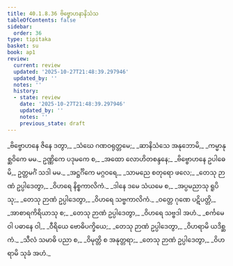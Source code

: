 ```yaml
---
title: 40.1.8.36 ဗိဗ္ဗောဟနာနိသံသ
tableOfContents: false
sidebar:
  order: 36
type: tipitaka
basket: su
book: ap1
review:
  current: review
  updated: '2025-10-27T21:48:39.297946'
  updated_by: ''
  notes: ''
  history:
  - state: review
    date: '2025-10-27T21:48:39.297946'
    updated_by: ''
    notes: ''
    previous_state: draft
---
```



<ReviewStatus review={frontmatter.review} showDetails={true} />

<HypothesisAnnotation frontmatter={frontmatter} />

<DynamicBreadcrumb />

<Division number="180" book="ap1" e="ch" v="20" p="367">

<Paragraph number="4477" type="verses" book="ap1">
_ဗိဗ္ဗောဟနေ ဇိနေ ဒတွာ,_  
_သံဃေ ဂဏဝရုတ္တမေ;_  
_ဆာနိသံသေ အနုဘောမိ,_  
_ကမ္မာနုစ္ဆဝိကေ မမ._  

</Paragraph>

</Division>
<Division number="181" book="ap1" e="ch" v="20" p="367">

<Paragraph number="4478" book="ap1">
ဥဏ္ဏိကေ ပဒုမကေ စ,_  
_အထော လောဟိတစန္ဒနေ;_  
_ဗိဗ္ဗောဟနေ ဥပါဓေမိ,_  
ဥတ္တမင်္ဂံ သဒါ မမ._  

</Paragraph>

</Division>
<Division number="182" book="ap1" e="ch" v="20" p="367">

<Paragraph number="4479" type="verses" book="ap1">
_အဋ္ဌင်္ဂိကေ မဂ္ဂဝရေ,_  
_သာမညေ စတုရော ဖလေ;_  
_တေသု ဉာဏံ ဥပ္ပါဒေတွာ,_  
_ဝိဟရေ နိစ္စကာလိကံ._  

</Paragraph>

</Division>
<Division number="183" book="ap1" e="ch" v="20" p="367">

<Paragraph number="4480" type="verses" book="ap1">
_ဒါနေ ဒမေ သံယမေ စ,_  
_အပ္ပမညာသု ရူပိသု;_  
_တေသု ဉာဏံ ဥပ္ပါဒေတွာ,_  
_ဝိဟရေ သဗ္ဗကာလိကံ._  

</Paragraph>

</Division>
<Division number="184" book="ap1" e="ch" v="20" p="367">

<Paragraph number="4481" type="verses" book="ap1">
_ဝတ္တေ ဂုဏေ ပဋိပတ္တိ,_  
_အာစာရကိရိယာသု စ;_  
_တေသု ဉာဏံ ဥပ္ပါဒေတွာ,_  
_ဝိဟရေ သဗ္ဗဒါ အဟံ._  

</Paragraph>

</Division>
<Division number="185" book="ap1" e="ch" v="20" p="367">

<Paragraph number="4482" type="verses" book="ap1">
_စင်္ကမေ ဝါ ပဓာနေ ဝါ,_  
_ဝီရိယေ ဗောဓိပက္ခိယေ;_  
_တေသု ဉာဏံ ဥပ္ပါဒေတွာ,_  
_ဝိဟရာမိ ယဒိစ္ဆကံ._  

</Paragraph>

</Division>
<Division number="186" book="ap1" e="ch" v="20" p="368">

<Paragraph number="4483" type="verses" book="ap1">
_သီလံ သမာဓိ ပညာ စ,_  
_ဝိမုတ္တိ စ အနုတ္တရာ;_  
_တေသု ဉာဏံ ဥပ္ပါဒေတွာ,_  
_ဝိဟရာမိ သုခံ အဟံ._
</Paragraph>
</Division>